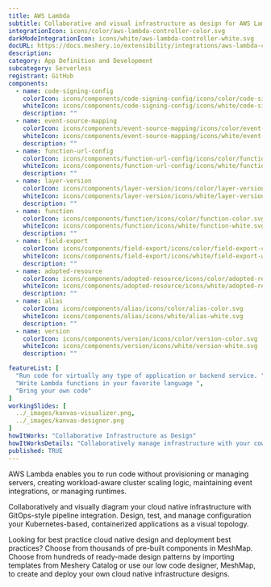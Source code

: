 ```yaml
---
title: AWS Lambda
subtitle: Collaborative and visual infrastructure as design for AWS Lambda
integrationIcon: icons/color/aws-lambda-controller-color.svg
darkModeIntegrationIcon: icons/white/aws-lambda-controller-white.svg
docURL: https://docs.meshery.io/extensibility/integrations/aws-lambda-controller
description: 
category: App Definition and Development
subcategory: Serverless
registrant: GitHub
components:
  - name: code-signing-config
    colorIcon: icons/components/code-signing-config/icons/color/code-signing-config-color.svg
    whiteIcon: icons/components/code-signing-config/icons/white/code-signing-config-white.svg
    description: ""
  - name: event-source-mapping
    colorIcon: icons/components/event-source-mapping/icons/color/event-source-mapping-color.svg
    whiteIcon: icons/components/event-source-mapping/icons/white/event-source-mapping-white.svg
    description: ""
  - name: function-url-config
    colorIcon: icons/components/function-url-config/icons/color/function-url-config-color.svg
    whiteIcon: icons/components/function-url-config/icons/white/function-url-config-white.svg
    description: ""
  - name: layer-version
    colorIcon: icons/components/layer-version/icons/color/layer-version-color.svg
    whiteIcon: icons/components/layer-version/icons/white/layer-version-white.svg
    description: ""
  - name: function
    colorIcon: icons/components/function/icons/color/function-color.svg
    whiteIcon: icons/components/function/icons/white/function-white.svg
    description: ""
  - name: field-export
    colorIcon: icons/components/field-export/icons/color/field-export-color.svg
    whiteIcon: icons/components/field-export/icons/white/field-export-white.svg
    description: ""
  - name: adopted-resource
    colorIcon: icons/components/adopted-resource/icons/color/adopted-resource-color.svg
    whiteIcon: icons/components/adopted-resource/icons/white/adopted-resource-white.svg
    description: ""
  - name: alias
    colorIcon: icons/components/alias/icons/color/alias-color.svg
    whiteIcon: icons/components/alias/icons/white/alias-white.svg
    description: ""
  - name: version
    colorIcon: icons/components/version/icons/color/version-color.svg
    whiteIcon: icons/components/version/icons/white/version-white.svg
    description: ""

featureList: [
  "Run code for virtually any type of application or backend service. ",
  "Write Lambda functions in your favorite language ",
  "Bring your own code"
]
workingSlides: [
  ../_images/kanvas-visualizer.png,
  ../_images/kanvas-designer.png
]
howItWorks: "Collaborative Infrastructure as Design"
howItWorksDetails: "Collaboratively manage infrastructure with your coworkers synchronously sharing the same designs."
published: TRUE
---
```

<p>
AWS Lambda enables you to run code without provisioning or managing servers, creating workload-aware cluster scaling logic, maintaining event integrations, or managing runtimes.
</p>
<p>
    Collaboratively and visually diagram your cloud native infrastructure with GitOps-style pipeline integration. Design, test, and manage configuration your Kubernetes-based, containerized applications as a visual topology.
</p>
<p>
    Looking for best practice cloud native design and deployment best practices? Choose from thousands of pre-built components in MeshMap. Choose from hundreds of ready-made design patterns by importing templates from Meshery Catalog or use our low code designer, MeshMap, to create and deploy your own cloud native infrastructure designs.
</p>
